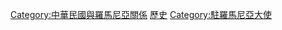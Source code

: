 [[Category:中華民國與羅馬尼亞關係|Category:中華民國與羅馬尼亞關係]]
[[Category:中華民國駐歐洲大使|歷史]]
[[Category:駐羅馬尼亞大使|Category:駐羅馬尼亞大使]]